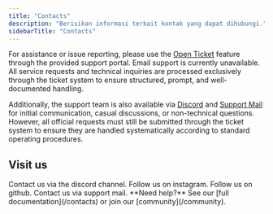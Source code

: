 ```yaml
---
title: "Contacts"
description: "Berisikan informasi terkait kontak yang dapat dihubungi."
sidebarTitle: "Contacts"
---
```


For assistance or issue reporting, please use the [Open Ticket](https://lunetix.cloud/tickets) feature through the provided support portal. Email support is currently unavailable. All service requests and technical inquiries are processed exclusively through the ticket system to ensure structured, prompt, and well-documented handling.

Additionally, the support team is also available via [Discord](https://discord.com/) and [Support Mail ](mailto:support@lunetix.cloud)for initial communication, casual discussions, or non-technical questions. However, all official requests must still be submitted through the ticket system to ensure they are handled systematically according to standard operating procedures.

## Visit us

<CardGroup cols={4}>
  <Card title="Discord" icon="discord" href="https://discord.com/">
    Contact us via the discord channel.
  </Card>
  <Card title="Instagram" icon="instagram" href="https://instagram.com/shushode">
    Follow us on instagram.
  </Card>
  <Card title="Github" icon="github" href="https://github.com/VeloxNF">
    Follow us on github.
  </Card>
  <Card title="Support mail" icon="envelope" href="mailto:support@lunetix.cloud">
    Contact us via support mail.
  </Card>
</CardGroup>

<Note>
  **Need help?** See our [full documentation](/contacts) or join our [community](/community).
</Note>